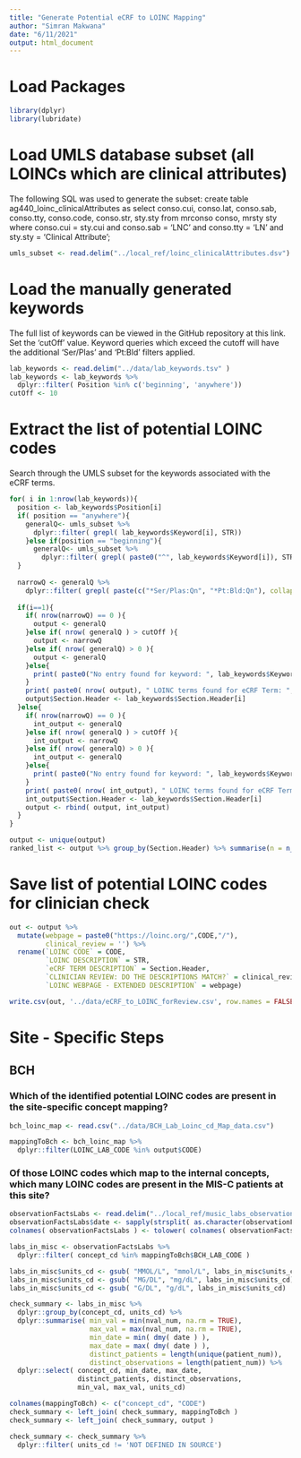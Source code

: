 ```yaml
---
title: "Generate Potential eCRF to LOINC Mapping"
author: "Simran Makwana"
date: "6/11/2021"
output: html_document
---
```


# Load Packages
```r
library(dplyr)
library(lubridate)

```

# Load UMLS database subset (all LOINCs which are clinical attributes)
The following SQL was used to generate the subset:
create table ag440_loinc_clinicalAttributes as
select conso.cui, conso.lat, conso.sab, conso.tty, conso.code, conso.str, sty.sty 
from mrconso conso, mrsty sty 
where conso.cui = sty.cui and
conso.sab = 'LNC' and conso.tty = 'LN' and sty.sty = 'Clinical Attribute';

```r
umls_subset <- read.delim("../local_ref/loinc_clinicalAttributes.dsv")

```

# Load the manually generated keywords
The full list of keywords can be viewed in the GitHub repository at this link.
Set the 'cutOff' value. Keyword queries which exceed the cutoff will have the additional 'Ser/Plas' and 'Pt:Bld' filters applied.
```r
lab_keywords <- read.delim("../data/lab_keywords.tsv" )
lab_keywords <- lab_keywords %>%
  dplyr::filter( Position %in% c('beginning', 'anywhere'))
cutOff <- 10
```

# Extract the list of potential LOINC codes
Search through the UMLS subset for the keywords associated with the eCRF terms.
```r

for( i in 1:nrow(lab_keywords)){
  position <- lab_keywords$Position[i]
  if( position == "anywhere"){
    generalQ<- umls_subset %>% 
      dplyr::filter( grepl( lab_keywords$Keyword[i], STR))
    }else if(position == "beginning"){
      generalQ<- umls_subset %>% 
        dplyr::filter( grepl( paste0("^", lab_keywords$Keyword[i]), STR))
  }
  
  narrowQ <- generalQ %>% 
    dplyr::filter( grepl( paste(c("*Ser/Plas:Qn", "*Pt:Bld:Qn"), collapse = "|"), STR))
  
  if(i==1){
    if( nrow(narrowQ) == 0 ){
      output <- generalQ
    }else if( nrow( generalQ ) > cutOff ){
      output <- narrowQ
    }else if( nrow( generalQ) > 0 ){
      output <- generalQ
    }else{
      print( paste0("No entry found for keyword: ", lab_keywords$Keyword[i]))
    }
    print( paste0( nrow( output), " LOINC terms found for eCRF Term: ", lab_keywords$Section.Header[i], " with keyword: ", lab_keywords$Keyword[i]))
    output$Section.Header <- lab_keywords$Section.Header[i]
  }else{
    if( nrow(narrowQ) == 0 ){
      int_output <- generalQ
    }else if( nrow( generalQ ) > cutOff ){
      int_output <- narrowQ
    }else if( nrow( generalQ) > 0 ){
      int_output <- generalQ
    }else{
      print( paste0("No entry found for keyword: ", lab_keywords$Keyword[i]))
    }
    print( paste0( nrow( int_output), " LOINC terms found for eCRF Term: ", lab_keywords$Section.Header[i], " with keyword: ", lab_keywords$Keyword[i]))
    int_output$Section.Header <- lab_keywords$Section.Header[i]
    output <- rbind( output, int_output)
  }
}

output <- unique(output)
ranked_list <- output %>% group_by(Section.Header) %>% summarise(n = n_distinct(CODE)) %>% arrange(desc(n)) # testing


```
# Save list of potential LOINC codes for clinician check

```r
out <- output %>%
  mutate(webpage = paste0("https://loinc.org/",CODE,"/"),
         clinical_review = '') %>%
  rename(`LOINC CODE` = CODE,
         `LOINC DESCRIPTION` = STR,
         `eCRF TERM DESCRIPTION` = Section.Header,
         `CLINICIAN REVIEW: DO THE DESCRIPTIONS MATCH?` = clinical_review,
         `LOINC WEBPAGE - EXTENDED DESCRIPTION` = webpage)

write.csv(out, '../data/eCRF_to_LOINC_forReview.csv', row.names = FALSE)

```

# Site - Specific Steps

## BCH

### Which of the identified potential LOINC codes are present in the site-specific concept mapping?
```r
bch_loinc_map <- read.csv("../data/BCH_Lab_Loinc_cd_Map_data.csv")

mappingToBch <- bch_loinc_map %>%
  dplyr::filter(LOINC_LAB_CODE %in% output$CODE)

```

### Of those LOINC codes which map to the internal concepts, which many LOINC codes are present in the MIS-C patients at this site?
```r
observationFactsLabs <- read.delim("../local_ref/music_labs_observation_withUnits.dsv")
observationFactsLabs$date <- sapply(strsplit( as.character(observationFactsLabs$START_DATE), "[ ]"), '[', 1)
colnames( observationFactsLabs ) <- tolower( colnames( observationFactsLabs ) )

labs_in_misc <- observationFactsLabs %>%
  dplyr::filter( concept_cd %in% mappingToBch$BCH_LAB_CODE )

labs_in_misc$units_cd <- gsub( "MMOL/L", "mmol/L", labs_in_misc$units_cd)
labs_in_misc$units_cd <- gsub( "MG/DL", "mg/dL", labs_in_misc$units_cd)
labs_in_misc$units_cd <- gsub( "G/DL", "g/dL", labs_in_misc$units_cd)

check_summary <- labs_in_misc %>%
  dplyr::group_by(concept_cd, units_cd) %>%
  dplyr::summarise( min_val = min(nval_num, na.rm = TRUE), 
                    max_val = max(nval_num, na.rm = TRUE), 
                    min_date = min( dmy( date ) ), 
                    max_date = max( dmy( date ) ), 
                    distinct_patients = length(unique(patient_num)), 
                    distinct_observations = length(patient_num)) %>%
  dplyr::select( concept_cd, min_date, max_date, 
                 distinct_patients, distinct_observations, 
                 min_val, max_val, units_cd)

colnames(mappingToBch) <- c("concept_cd", "CODE")
check_summary <- left_join( check_summary, mappingToBch )
check_summary <- left_join( check_summary, output )

check_summary <- check_summary %>% 
  dplyr::filter( units_cd != 'NOT DEFINED IN SOURCE')


```